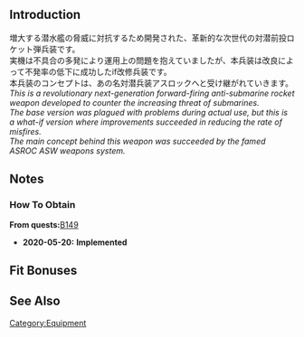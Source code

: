 {{EquipmentInfo}}

==Introduction==
増大する潜水艦の脅威に対抗するため開発された、革新的な次世代の対潜前投ロケット弾兵装です。<br>
実機は不具合の多発により運用上の問題を抱えていましたが、本兵装は改良によって不発率の低下に成功したif改修兵装です。<br>
本兵装のコンセプトは、あの名対潜兵装アスロックへと受け継がれていきます。<br>

''This is a revolutionary next-generation forward-firing anti-submarine rocket weapon developed to counter the increasing threat of submarines.''<br>
''The base version was plagued with problems during actual use, but this is a what-if version where improvements succeeded in reducing the rate of misfires.''<br>
''The main concept behind this weapon was succeeded by the famed ASROC ASW weapons system.''

==Notes==
<div class="mw-collapsible"><h3>How To Obtain</h3>
<div class="mw-collapsible-content">
'''From quests: '''[[Quests#B149|B149]]

</div></div>


<div class="mw-collapsible><h3>Updates History</h3>
<div class="mw-collapsible-content>
* '''2020-05-20:''' '''Implemented'''
</div></div>

==Fit Bonuses==
{{:RUR-4A Weapon Alpha Kai/Bonuses}}

==See Also==
{{Equipmentlist}}
[[Category:Equipment]]